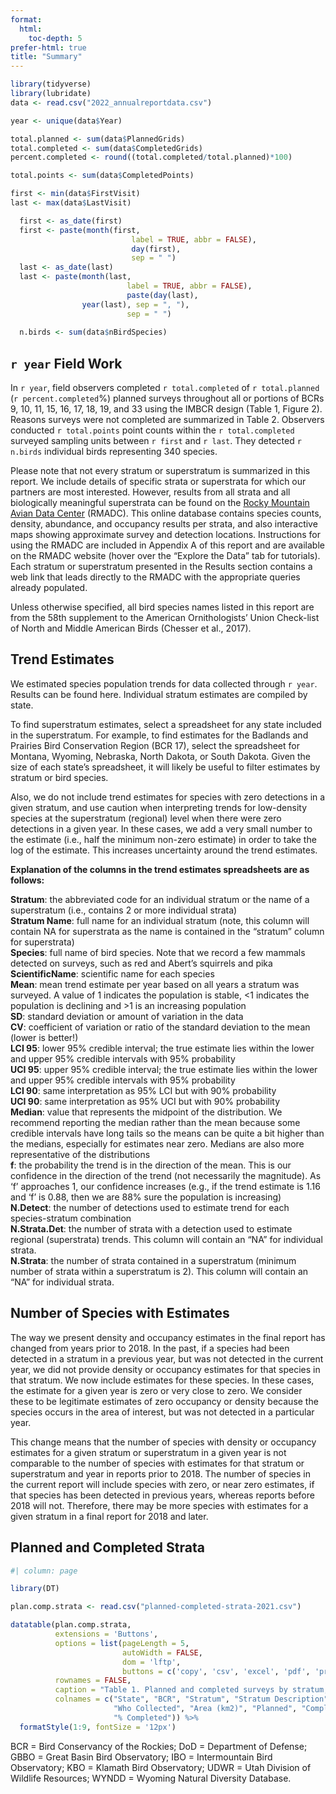 ```yaml
---
format:
  html:
    toc-depth: 5
prefer-html: true
title: "Summary"
---
```


```r
library(tidyverse)
library(lubridate)
data <- read.csv("2022_annualreportdata.csv")

year <- unique(data$Year)

total.planned <- sum(data$PlannedGrids)
total.completed <- sum(data$CompletedGrids)
percent.completed <- round((total.completed/total.planned)*100)

total.points <- sum(data$CompletedPoints)

first <- min(data$FirstVisit)
last <- max(data$LastVisit)

  first <- as_date(first)
  first <- paste(month(first, 
                           label = TRUE, abbr = FALSE), 
                           day(first), 
                           sep = " ")
  last <- as_date(last)
  last <- paste(month(last, 
                          label = TRUE, abbr = FALSE), 
                          paste(day(last), 
                year(last), sep = ", "),
                          sep = " ")
  
  n.birds <- sum(data$nBirdSpecies)

``` 
::: {.callout-note icon=false}

## `r year` Field Work

In `r year`, field observers completed `r total.completed` of `r total.planned` (`r percent.completed`%) planned surveys throughout all or portions of BCRs 9, 10, 11, 15, 16, 17, 18, 19, and 33 using the IMBCR design (Table 1, Figure 2). Reasons surveys were not completed are summarized in Table 2. Observers conducted `r total.points` point counts within the `r total.completed` surveyed sampling units between `r first` and `r last`. They detected `r n.birds` individual birds representing 340 species.

:::

Please note that not every stratum or superstratum is summarized in this report. We include details of specific strata or superstrata for which our partners are most interested. However, results from all strata and all biologically meaningful superstrata can be found on the [Rocky Mountain Avian Data Center](http://rmbo.org/v3/avian/ExploretheData.aspx) (RMADC). This online database contains species counts, density, abundance, and occupancy results per strata, and also interactive maps showing approximate survey and detection locations. Instructions for using the RMADC are included in Appendix A of this report and are available on the RMADC website (hover over the “Explore the Data” tab for tutorials). Each stratum or superstratum presented in the Results section contains a web link that leads directly to the RMADC with the appropriate queries already populated.  

Unless otherwise specified, all bird species names listed in this report are from the 58th supplement to the American Ornithologists’ Union Check-list of North and Middle American Birds (Chesser et al., 2017).


## Trend Estimates {.unnumbered}

We estimated species population trends for data collected through `r year`. Results can be found here. Individual stratum estimates are compiled by state.  

To find superstratum estimates, select a spreadsheet for any state included in the superstratum. For example, to find estimates for the Badlands and Prairies Bird Conservation Region (BCR 17), select the spreadsheet for Montana, Wyoming, Nebraska, North Dakota, or South Dakota. Given the size of each state’s spreadsheet, it will likely be useful to filter estimates by stratum or bird species.  

Also, we do not include trend estimates for species with zero detections in a given stratum, and use caution when interpreting trends for low-density species at the superstratum (regional) level when there were zero detections in a given year. In these cases, we add a very small number to the estimate (i.e., half the minimum non-zero estimate) in order to take the log of the estimate. This increases uncertainty around the trend estimates.  

**Explanation of the columns in the trend estimates spreadsheets are as follows:**  

**Stratum**: the abbreviated code for an individual stratum or the name of a superstratum (i.e., contains 2 or more individual strata)  
**Stratum Name**: full name for an individual stratum (note, this column will contain NA for superstrata as the name is contained in the “stratum” column for superstrata)  
**Species**: full name of bird species. Note that we record a few mammals detected on surveys, such as red and Abert’s squirrels and pika  
**ScientificName**: scientific name for each species  
**Mean**: mean trend estimate per year based on all years a stratum was surveyed. A value of 1 indicates the population is stable, <1 indicates the population is declining and >1 is an increasing population  
**SD**: standard deviation or amount of variation in the data  
**CV**: coefficient of variation or ratio of the standard deviation to the mean (lower is better!)  
**LCI 95**: lower 95% credible interval; the true estimate lies within the lower and upper 95% credible intervals with 95% probability  
**UCI 95**: upper 95% credible interval; the true estimate lies within the lower and upper 95% credible intervals with 95% probability  
**LCI 90**: same interpretation as 95% LCI but with 90% probability  
**UCI 90**: same interpretation as 95% UCI but with 90% probability  
**Median**: value that represents the midpoint of the distribution. We recommend reporting the median rather than the mean because some credible intervals have long tails so the means can be quite a bit higher than the medians, especially for estimates near zero. Medians are also more representative of the distributions  
**f**: the probability the trend is in the direction of the mean. This is our confidence in the direction of the trend (not necessarily the magnitude). As 'f' approaches 1, our confidence increases (e.g., if the trend estimate is 1.16 and 'f' is 0.88, then we are 88% sure the population is increasing)  
**N.Detect**: the number of detections used to estimate trend for each species-stratum combination   
**N.Strata.Det**: the number of strata with a detection used to estimate regional (superstrata) trends. This column will contain an “NA” for individual strata.  
**N.Strata**: the number of strata contained in a superstratum (minimum number of strata within a superstratum is 2). This column will contain an “NA” for individual strata.  


## Number of Species with Estimates {.unnumbered}

The way we present density and occupancy estimates in the final report has changed from years prior to 2018. In the past, if a species had been detected in a stratum in a previous year, but was not detected in the current year, we did not provide density or occupancy estimates for that species in that stratum. We now include estimates for these species. In these cases, the estimate for a given year is zero or very close to zero. We consider these to be legitimate estimates of zero occupancy or density because the species occurs in the area of interest, but was not detected in a particular year.  

This change means that the number of species with density or occupancy estimates for a given stratum or superstratum in a given year is not comparable to the number of species with estimates for that stratum or superstratum and year in reports prior to 2018. The number of species in the current report will include species with zero, or near zero estimates, if that species has been detected in previous years, whereas reports before 2018 will not. Therefore, there may be more species with estimates for a given stratum in a final report for 2018 and later. 


## Planned and Completed Strata {.unnumbered}

```r
#| column: page

library(DT)

plan.comp.strata <- read.csv("planned-completed-strata-2021.csv")

datatable(plan.comp.strata, 
          extensions = 'Buttons',
          options = list(pageLength = 5,
                         autoWidth = FALSE,
                         dom = 'lftp',
                         buttons = c('copy', 'csv', 'excel', 'pdf', 'print')),
          rownames = FALSE,
          caption = "Table 1. Planned and completed surveys by stratum, 2022.",
          colnames = c("State", "BCR", "Stratum", "Stratum Description", 
                       "Who Collected", "Area (km2)", "Planned", "Completed",
                       "% Completed")) %>%
  formatStyle(1:9, fontSize = '12px')

```
BCR = Bird Conservancy of the Rockies; DoD = Department of Defense; GBBO = Great Basin Bird Observatory; IBO = Intermountain Bird Observatory; KBO = Klamath Bird Observatory; UDWR = Utah Division of Wildlife Resources; WYNDD = Wyoming Natural Diversity Database.




